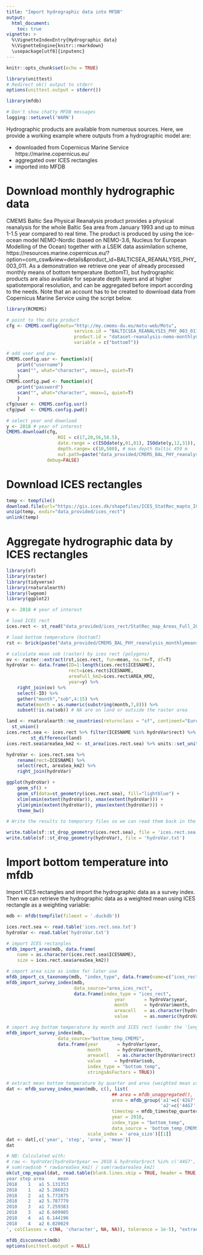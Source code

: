 ```yaml
---
title: "Import hydrographic data into MFDB"
output:
  html_document:
    toc: true
vignette: >
  %\VignetteIndexEntry{Hydrographic data}
  %\VignetteEngine{knitr::rmarkdown}
  \usepackage[utf8]{inputenc}
---
```


```r
knitr::opts_chunk$set(echo = TRUE)
```
```r
library(unittest)
# Redirect ok() output to stderr
options(unittest.output = stderr())
```
```r
library(mfdb)
```

```r
# Don't show chatty MFDB messages
logging::setLevel('WARN')
```

Hydrographic products are available from numerous sources. Here, we provide a working example where outputs from a hydrographic model are:

* downloaded from Copernicus Marine Service https://marine.copernicus.eu/
* aggregated over ICES rectangles
* imported into MFDB


# Download monthly hydrographic data
CMEMS Baltic Sea Physical Reanalysis product provides a physical reanalysis for the whole Baltic Sea area from January 1993 and up to minus 1-1.5 year compared to real time. The product is produced by using the ice-ocean model NEMO-Nordic (based on NEMO-3.6, Nucleus for European Modelling of the Ocean) together with a LSEIK data assimilation scheme, https://resources.marine.copernicus.eu/?option=com_csw&view=details&product_id=BALTICSEA_REANALYSIS_PHY_003_011. As a demonstration we retrieve one year of already processed monthly means of bottom temperature (bottomT), but hydrographic products are also available for separate depth layers and at higher spatiotemporal resolution, and can be aggregated before import according to the needs. Note that an account has to be created to download data from Copernicus Marine Service using the script below.


```r
library(RCMEMS)

# point to the data product
cfg <- CMEMS.config(motu="http://my.cmems-du.eu/motu-web/Motu",
                         service.id = "BALTICSEA_REANALYSIS_PHY_003_011-TDS",
                         product.id = "dataset-reanalysis-nemo-monthlymeans",
                         variable = c("bottomT"))

# add user and psw
CMEMS.config.usr <- function(x){
    print("username")
    scan("", what="character", nmax=1, quiet=T)
    }
CMEMS.config.pwd <- function(x){
    print("password")
    scan("", what="character", nmax=1, quiet=T)
    }
cfg@user <- CMEMS.config.usr()
cfg@pwd  <- CMEMS.config.pwd()

# select year and download
y <- 2018 # year of interest
CMEMS.download(cfg,
                   ROI = c(17,20,56,58.5),
                   date.range = c(ISOdate(y,01,01), ISOdate(y,12,31)),
                   depth.range= c(10,500), # max depth Baltic 459 m
                   out.path=paste("data_provided/CMEMS_BAL_PHY_reanalysis_monthlymeans_",y,".nc",sep=""),
               debug=FALSE)
```

# Download ICES rectangles

```r
temp <- tempfile()
download.file(url="https://gis.ices.dk/shapefiles/ICES_StatRec_mapto_ICES_Areas.zip", temp)
unzip(temp, exdir="data_provided/ices_rect")
unlink(temp)
```


# Aggregate hydrographic data by ICES rectangles

```r
library(sf)
library(raster)
library(tidyverse)
library(rnaturalearth)
library(lwgeom)
library(ggplot2)

y <- 2018 # year of interest

# load ICES rect
ices.rect <- st_read("data_provided/ices_rect/StatRec_map_Areas_Full_20170124.dbf", quiet = T)

# load bottom temperature (bottomT)
rst <- brick(paste("data_provided/CMEMS_BAL_PHY_reanalysis_monthlymeans_",y,".nc",sep=""), varname="bottomT", lvar=4)

# calculate mean sob (raster) by ices rect (polygons)
ov <- raster::extract(rst,ices.rect, fun=mean, na.rm=T, df=T)
hydroVar <- data.frame(ID=1:length(ices.rect$ICESNAME),
                       rect=ices.rect$ICESNAME,
					   areaFull_km2=ices.rect$AREA_KM2,
					   year=y) %>%
    right_join(ov) %>%
    select(-ID) %>%
    gather("month","sob",4:15) %>%
    mutate(month = as.numeric(substring(month,7,8))) %>%
    subset(!is.na(sob)) # NA are on land or outside the raster area

land <- rnaturalearth::ne_countries(returnclass = "sf", continent="Europe", scale="large") %>%
  st_union()
ices.rect.sea <- ices.rect %>% filter(ICESNAME %in% hydroVar$rect) %>%
         st_difference(land)
ices.rect.sea$areaSea_km2 <- st_area(ices.rect.sea) %>% units::set_units(km^2)

hydroVar <- ices.rect.sea %>%
    rename(rect=ICESNAME) %>%
    select(rect, areaSea_km2) %>%
    right_join(hydroVar)

ggplot(hydroVar) +
    geom_sf() +
    geom_sf(data=st_geometry(ices.rect.sea), fill="lightblue") +
    xlim(xmin(extent(hydroVar)), xmax(extent(hydroVar))) +
    ylim(ymin(extent(hydroVar)), ymax(extent(hydroVar))) +
    theme_bw()	

# Write the results to temporary files so we can read them back in the next step

write.table(sf::st_drop_geometry(ices.rect.sea), file = 'ices.rect.sea.txt')
write.table(sf::st_drop_geometry(hydroVar), file = 'hydroVar.txt')
```

# Import bottom temperature into mfdb

Import ICES rectangles and import the hydrographic data as a survey index. Then we can retrieve the hydrographic data as a weighted mean using ICES rectangle as a weighting variable:

```r
mdb <- mfdb(tempfile(fileext = '.duckdb'))

ices.rect.sea <- read.table('ices.rect.sea.txt')
hydroVar <- read.table('hydroVar.txt')

# import ICES rectangles
mfdb_import_area(mdb, data.frame(
    name = as.character(ices.rect.sea$ICESNAME),
    size = ices.rect.sea$areaSea_km2))

# import area size as index for later use
mfdb_import_cs_taxonomy(mdb, "index_type", data.frame(name=c("ices_rect", "bottom_temp")))
mfdb_import_survey_index(mdb,
                         data_source="area_ices_rect",
                         data.frame(index_type = "ices_rect",
                                        year       = hydroVar$year,
                                        month      = hydroVar$month,
                                        areacell   = as.character(hydroVar$rect),
                                        value      = as.numeric(hydroVar$areaSea_km2)))

# import avg bottom temperature by month and ICES rect (under the 'length' field)
mfdb_import_survey_index(mdb,
                   data_source="bottom_temp_CMEMS",
                   data.frame(year       = hydroVar$year,
                              month      = hydroVar$month,
                              areacell   = as.character(hydroVar$rect),
                              value     = hydroVar$sob,
                              index_type = "bottom_temp",
                              stringsAsFactors = TRUE))

# extract mean bottom temperature by quarter and area (weighted mean using rectangle area)
dat <- mfdb_survey_index_mean(mdb, c(), list(
                                       ## area = mfdb_unaggregated(),
                                       area = mfdb_group('a1'=c('42G7','42G8','42G9','43G7','43G8','43G9'),
                                                         'a2'=c('44G7','44G8','44G9','45G7','45G8','45G9')),
                                       timestep = mfdb_timestep_quarterly,
                                       year = 2018,
                                       index_type = "bottom_temp",
                                       data_source = 'bottom_temp_CMEMS'),
                              scale_index = 'area_size')[[1]]
dat <- dat[,c('year', 'step', 'area', 'mean')]
dat
```

```r
# NB: Calculated with:
# raw <- hydroVar[hydroVar$year == 2018 & hydroVar$rect %in% c('44G7','44G8','44G9','45G7','45G8','45G9') & hydroVar$month %in% c(1,2,3),]
# sum(raw$sob * raw$areaSea_km2) / sum(raw$areaSea_km2)
ok(ut_cmp_equal(dat, read.table(blank.lines.skip = TRUE, header = TRUE, stringsAsFactors = FALSE, text = '
year step area     mean
2018    1   a1 5.131353
2018    1   a2 5.286023
2018    2   a1 5.772875
2018    2   a2 5.787779
2018    3   a1 7.259383
2018    3   a2 6.609905
2018    4   a1 6.144196
2018    4   a2 6.020029
', colClasses = c(NA, 'character', NA, NA)), tolerance = 1e-5), "extract mean bottom temperature by quarter and area")
```

```r
mfdb_disconnect(mdb)
options(unittest.output = NULL)
```
